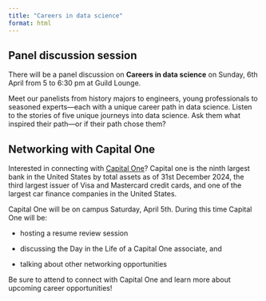 ```yaml
---
title: "Careers in data science"
format: html
---
```


## Panel discussion session

There will be a panel discussion on **Careers in data science** on Sunday, 6th April from 5 to 6:30 pm at Guild Lounge. 

Meet our panelists from history majors to engineers, young professionals to seasoned experts—each with a unique career path in data science. Listen to the stories of five unique journeys into data science. Ask them what inspired their path—or if their path chose them?

## Networking with Capital One

Interested in connecting with [Capital One](https://www.capitalone.com/)? Capital one is the ninth largest bank in the United States by total assets as of 31st December 2024, the third largest issuer of Visa and Mastercard credit cards, and one of the largest car finance companies in the United States.

Capital One will be on campus Saturday, April 5th. During this time Capital One will be:

* hosting a resume review session

* discussing the Day in the Life of a Capital One associate, and

* talking about other networking opportunities

Be sure to attend to connect with Capital One and learn more about upcoming career opportunities! 

